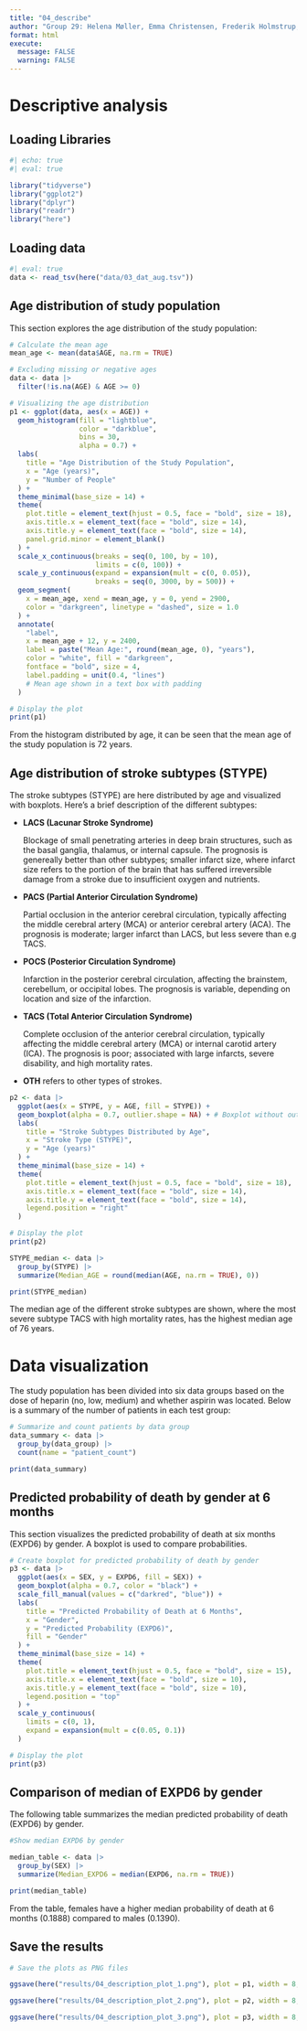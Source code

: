 ```yaml
---
title: "04_describe"
author: "Group 29: Helena Møller, Emma Christensen, Frederik Holmstrup, Casper Harreby & Laura Christiansen"
format: html
execute: 
  message: FALSE
  warning: FALSE
---
```


# Descriptive analysis

## Loading Libraries

```r
#| echo: true
#| eval: true

library("tidyverse") 
library("ggplot2") 
library("dplyr") 
library("readr") 
library("here")
```

## Loading data

```r
#| eval: true
data <- read_tsv(here("data/03_dat_aug.tsv"))
```

## Age distribution of study population

This section explores the age distribution of the study population:

```r

# Calculate the mean age
mean_age <- mean(data$AGE, na.rm = TRUE)

# Excluding missing or negative ages
data <- data |> 
  filter(!is.na(AGE) & AGE >= 0)

# Visualizing the age distribution
p1 <- ggplot(data, aes(x = AGE)) +      
  geom_histogram(fill = "lightblue", 
                 color = "darkblue", 
                 bins = 30, 
                 alpha = 0.7) + 
  labs(
    title = "Age Distribution of the Study Population",             
    x = "Age (years)", 
    y = "Number of People"
  ) +      
  theme_minimal(base_size = 14) +      
  theme(
    plot.title = element_text(hjust = 0.5, face = "bold", size = 18), 
    axis.title.x = element_text(face = "bold", size = 14),            
    axis.title.y = element_text(face = "bold", size = 14),         
    panel.grid.minor = element_blank()
  ) +                
  scale_x_continuous(breaks = seq(0, 100, by = 10), 
                     limits = c(0, 100)) +     
  scale_y_continuous(expand = expansion(mult = c(0, 0.05)), 
                     breaks = seq(0, 3000, by = 500)) +    
  geom_segment(
    x = mean_age, xend = mean_age, y = 0, yend = 2900, 
    color = "darkgreen", linetype = "dashed", size = 1.0
  ) +      
  annotate(
    "label", 
    x = mean_age + 12, y = 2400, 
    label = paste("Mean Age:", round(mean_age, 0), "years"),                 
    color = "white", fill = "darkgreen", 
    fontface = "bold", size = 4,                      
    label.padding = unit(0.4, "lines")  
    # Mean age shown in a text box with padding 
  )

# Display the plot
print(p1)
```

From the histogram distributed by age, it can be seen that the mean age of the study population is 72 years.

## Age distribution of stroke subtypes (STYPE)

The stroke subtypes (STYPE) are here distributed by age and visualized with boxplots. Here's a brief description of the different subtypes:

-   **LACS (Lacunar Stroke Syndrome)**

    Blockage of small penetrating arteries in deep brain structures, such as the basal ganglia, thalamus, or internal capsule. The prognosis is genereally better than other subtypes; smaller infarct size, where infarct size refers to the portion of the brain that has suffered irreversible damage from a stroke due to insufficient oxygen and nutrients.

-   **PACS (Partial Anterior Circulation Syndrome)**

    Partial occlusion in the anterior cerebral circulation, typically affecting the middle cerebral artery (MCA) or anterior cerebral artery (ACA). The prognosis is moderate; larger infarct than LACS, but less severe than e.g TACS.

-   **POCS (Posterior Circulation Syndrome)**

    Infarction in the posterior cerebral circulation, affecting the brainstem, cerebellum, or occipital lobes. The prognosis is variable, depending on location and size of the infarction.

-   **TACS (Total Anterior Circulation Syndrome)**

    Complete occlusion of the anterior cerebral circulation, typically affecting the middle cerebral artery (MCA) or internal carotid artery (ICA). The prognosis is poor; associated with large infarcts, severe disability, and high mortality rates.

-   **OTH** refers to other types of strokes.

```r

p2 <- data |> 
  ggplot(aes(x = STYPE, y = AGE, fill = STYPE)) + 
  geom_boxplot(alpha = 0.7, outlier.shape = NA) + # Boxplot without outlier points
  labs(
    title = "Stroke Subtypes Distributed by Age",
    x = "Stroke Type (STYPE)",
    y = "Age (years)"
  ) + 
  theme_minimal(base_size = 14) + 
  theme(
    plot.title = element_text(hjust = 0.5, face = "bold", size = 18),
    axis.title.x = element_text(face = "bold", size = 14),
    axis.title.y = element_text(face = "bold", size = 14),
    legend.position = "right"
  )

# Display the plot
print(p2)
```

```r
STYPE_median <- data |>
  group_by(STYPE) |>
  summarize(Median_AGE = round(median(AGE, na.rm = TRUE), 0))

print(STYPE_median)
```

The median age of the different stroke subtypes are shown, where the most severe subtype TACS with high mortality rates, has the highest median age of 76 years.

# Data visualization

The study population has been divided into six data groups based on the dose of heparin (no, low, medium) and whether aspirin was located. Below is a summary of the number of patients in each test group:

```r

# Summarize and count patients by data group
data_summary <- data |> 
  group_by(data_group) |> 
  count(name = "patient_count") 

print(data_summary)
```

## Predicted probability of death by gender at 6 months

This section visualizes the predicted probability of death at six months (EXPD6) by gender. A boxplot is used to compare probabilities.

```r

# Create boxplot for predicted probability of death by gender
p3 <- data |> 
  ggplot(aes(x = SEX, y = EXPD6, fill = SEX)) +   
  geom_boxplot(alpha = 0.7, color = "black") +    
  scale_fill_manual(values = c("darkred", "blue")) + 
  labs(
    title = "Predicted Probability of Death at 6 Months",     
    x = "Gender",     
    y = "Predicted Probability (EXPD6)",     
    fill = "Gender"
  ) + 
  theme_minimal(base_size = 14) +   
  theme(
    plot.title = element_text(hjust = 0.5, face = "bold", size = 15),
    axis.title.x = element_text(face = "bold", size = 10), 
    axis.title.y = element_text(face = "bold", size = 10), 
    legend.position = "top"
  ) +   
  scale_y_continuous(
    limits = c(0, 1),     
    expand = expansion(mult = c(0.05, 0.1))
  )

# Display the plot
print(p3)
```

## Comparison of median of EXPD6 by gender

The following table summarizes the median predicted probability of death (EXPD6) by gender.

```r
#Show median EXPD6 by gender  

median_table <- data |>
  group_by(SEX) |>
  summarize(Median_EXPD6 = median(EXPD6, na.rm = TRUE)) 

print(median_table)
```

From the table, females have a higher median probability of death at 6 months (0.1888) compared to males (0.1390).

## Save the results

```r
# Save the plots as PNG files

ggsave(here("results/04_description_plot_1.png"), plot = p1, width = 8, height = 4, dpi = 300, bg = "white")

ggsave(here("results/04_description_plot_2.png"), plot = p2, width = 8, height = 4, dpi = 300, bg = "white")

ggsave(here("results/04_description_plot_3.png"), plot = p3, width = 8, height = 4, dpi = 300, bg = "white")
```
